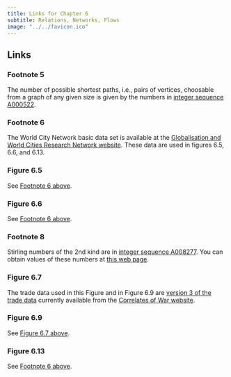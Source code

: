 ```yaml
---
title: Links for Chapter 6
subtitle: Relations, Networks, Flows
image: "../../favicon.ico"
---
```


## Links 
### Footnote 5
The number of possible shortest paths, i.e., pairs of vertices, choosable from a graph of any given size is given by the numbers in [integer sequence A000522](https://oeis.org/A000522).

### Footnote 6
The World City Network basic data set is available at the [Globalisation and World Cities Research Network website](https://www.lboro.ac.uk/microsites/geography/gawc/datasets/da11.html). These data are used in figures 6.5, 6.6, and 6.13.

### Figure 6.5
See [Footnote 6 above](#footnote-6.6).

### Figure 6.6
See [Footnote 6 above](#footnote-6.6).

### Footnote 8
Stirling numbers of the 2nd kind are in [integer sequence A008277](https://oeis.org/A008277). You can obtain values of these numbers at [this web page](http://austinmohr.com/home/?page_id=431).

### Figure 6.7
The trade data used in this Figure and in Figure 6.9 are [version 3 of the trade data](https://correlatesofwar.org/wp-content/uploads/COW_Trade_3.0.zip) currently available from the [Correlates of War website](https://correlatesofwar.org). 

### Figure 6.9
See [Figure 6.7 above](#figure-6.7).

### Figure 6.13
See [Footnote 6 above](#footnote-6.6).

